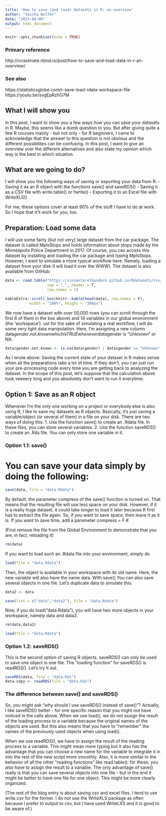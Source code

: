 ```yaml
---
title: 'How to save (and load) datasets in R: an overview'
author: "Sascha Wolfer"
date: "2023-04-08"
output: html_document
---
```


```r
knitr::opts_chunk$set(echo = TRUE)
```

### Primary reference
http://rcrastinate.rbind.io/post/how-to-save-and-load-data-in-r-an-overview/

### See also
https://statisticsglobe.com/r-save-load-rdata-workspace-file
https://youtu.be/svgEpRzhG7M

## What I will show you

In this post, I want to show you a few ways how you can save your datasets in R. 
Maybe, this seems like a dumb question to you. But after giving quite a few R 
courses mainly - but not only - for R beginners, I came to acknowledge that the 
answer to this question is not obvious and the different possibilites can be 
confusing. In this post, I want to give an overview over the different 
alternatives and also state my opinion which way is the best in which situation.

## What are we going to do?

I will show you the following ways of saving or exporting your data from R:
 - Saving it as an R object with the functions save() and saveRDS()
 - Saving it as a CSV file with write.table() or fwrite()
 - Exporting it to an Excel file with WriteXLS()
 
For me, these options cover at least 90% of the stuff I have to do at work. 
So I hope that it’ll work for you, too.

## Preparation: Load some data

I will use some fairly (but not very) large dataset from the car package. The 
dataset is called MplsStops and holds information about stops made by the 
Minneapolis Police Department in 2017. Of course, you can access this dataset 
by installing and loading the car package and typing MplsStops. However, I want 
to simulate a more typical workflow here. Namely, loading a dataset from your 
disk (I will load it over the WWW). The dataset is also available from GitHub:  


```r
data <- read.table("https://vincentarelbundock.github.io/Rdatasets/csv/carData/MplsStops.csv",
                   sep = ",", header = T,
                   row.names = 1)

kableExtra::scroll_box(knitr::kable(head(data), row.names = F),
           width = "100%", height = "300px")
```

We now have a dataset with over 50,000 rows (you can scroll through the 
first 6 of them in the box above) and 14 variables in our global environment 
(the ‘workspace’). ust for the sake of simulating a real workflow, I will do 
some very light data manipulation. Here, I’m assigning a new column 
data$gender.not.known which is TRUE whenever data$gender is "Unknown" or NA.

```r
data$gender.not.known <- is.na(data$gender) | data$gender == "Unknown"
```

As I wrote above: Saving the current state of your dataset in R makes sense 
when all the preparations take a lot of time. If they don’t, you can just run 
your pre-processing code every time you are getting back to analyzing the 
dataset. In the scope of this post, let’s suppose that the calculation above 
took veeeery long and you absolutely don’t want to run it everytime.

## Option 1: Save as an R object

Whenever I’m the only one working on a project or everybody else is also 
using R, I like to save my datasets as R objects. Basically, it’s just saving 
a variable/object (or several of them) in a file on your disk. There are two 
ways of doing this:
 1. Use the function save() to create an .Rdata file. In these files, you can store several variables.
 2. Use the function saveRDS() to create an .Rds file. You can only store one variable in it.

### Option 1.1: save()

# You can save your data simply by doing the following:

```r
save(data, file = "data.Rdata")
```

By default, the parameter compress of the save() function is turned on. That 
means that the resulting file will use less space on your disk. However, if it 
is a really huge dataset, it could take longer to load it later because R first 
has to extract the file again. So, if you want to save space, then leave it as 
it is. If you want to save time, add a parameter compress = F.# 

(First remove the file from the Global Environment to demonstrate that you
are, in fact, reloading it)

```r
rm(data)
```

If you want to load such an .Rdata file into your environment, simply do

```r
load(file = "data.Rdata")
```

Then, the object is available in your workspace with its old name. Here, the 
new variable will also have the name data. With save() You can also save 
several objects in one file. Let’s duplicate data to simulate this.

```r
data2 <- data

save(list = c("data","data2"), file = "data.Rdata")
```

Now, if you do load("data.Rdata"), you will have two more objects in your 
workspace, namely data and data2.

```r
rm(data,data2)

load(file = "data.Rdata")
```

### Option 1.2: saveRDS()

This is the second option of saving R objects. saveRDS() can only be used to 
save one object in one file. The “loading function” for saveRDS() is readRDS(). 
Let’s try it out.

```r
saveRDS(data, file = "data.Rds")
data.copy <- readRDS(file = "data.Rds")
```

### The difference between save() and saveRDS()

So, you might ask “why should I use saveRDS() instead of save()”? Actually, I 
like saveRDS() better - for one specific reason that you might not have noticed 
in the calls above. When we use load(), we do not assign the result of the 
loading process to a variable because the original names of the objects are 
used. But this also means that you have to “remember” the names of the 
previously used objects when using load().

When we use readRDS(), we have to assign the result of the reading process to a 
variable. This might mean more typing but it also has the advantage that you 
can choose a new name for the variable to integrate it in into the rest of the 
new script more smoothly. Also, it is more similar to the behavior of all the 
other “reading functions” like read.table(): for these, you also have to assign 
the result to a variable. The only advantage of save() really is that you can 
save several objects into one file - but in the end it might be better to have 
one file for one object. This might be more clearly organized.

(The rest of the blog entry is about saving csv and excel files. I tend to 
use write.csv for the former. I do not use the WriteXLS package as often 
because I prefer to output to csv, but I have used WriteLXS and it is good
to be aware of.)

